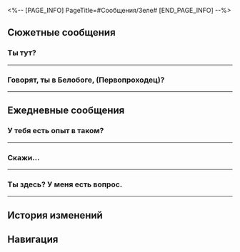 <%-- [PAGE_INFO]
PageTitle=#Сообщения/Зеле#
[END_PAGE_INFO] --%>
{{Сообщение Инфобокс
|id          = 1102
|Изображение = Персонаж Зеле Иконка.png
|Тип         = Персонаж
|Отправитель = Зеле
|Описание    = Хочешь сказать - говори!
|Фракция     = Ярило-VI
}}

==Сюжетные сообщения==
===Ты тут?===
{{Сообщения
|условие_получения = 
|текст =
:'''Зеле:''' Ты тут?
:'''Зеле:''' Я нашла Луку, он идёт в Заклёпкоград.
:'''Зеле:''' Идём вместе?
:{Выбор} Уже бегу.
::'''(Первопроходец):''' Уже бегу.
:{Выбор} А успеем?
::'''(Первопроходец):''' А успеем?
:'''Зеле:''' Успеем, если поспешим.
:'''Зеле:''' Жду тебя на перекрёстке, давай живей.
}}
----

===Говорят, ты в Белобоге, (Первопроходец)?===
{{Сообщения
|условие_получения = 
|текст =
:'''Зеле:''' Говорят, ты в Белобоге, (Первопроходец)?
:'''Зеле:''' Свяжись со мной, когда освободишься. Это срочно.
:{Выбор} Что такое, Зеле?
:'''(Первопроходец):''' Что случилось?
:'''Зеле:''' Какие-то отморозки спустились в Подземье и захватили Большую шахту.
:'''Зеле:''' Я посоветовалась с Броней, и она велела мне с ними не связываться.
:{Выбор} Прислушайся к ней.
::'''(Первопроходец):''' Броня права, лучше с ними не связываться.
::'''Зеле:''' Поздно. Дикий Огонь и Среброгривые Стражи уже ввязались с ними в драку.
:{Выбор} Мы должны дать отпор.
::'''(Первопроходец):''' Мы не можем позволить этим типам издеваться над шахтёрами! Мы должны дать отпор.
::'''Зеле:''' Очевидно же. Дикий Огонь и Среброгривые Стражи уже ввязались с ними в драку.
:'''Зеле:''' Но у этих отморозков суперсовременное, навороченное и мощное оружие. Мы не можем с ними справиться.
:'''Зеле:''' Уже не знаю что и делать, поэтому прошу тебя о помощи.
:{Выбор} Уже идём.
:'''(Первопроходец):''' Держитесь, мы скоро будем.
}}
----

==Ежедневные сообщения==
===У тебя есть опыт в таком?===
{{Сообщения
|условие_получения = 
|текст=
:'''Зеле:''' У тебя есть опыт в таком?
:'''Зеле:''' В ругани
:'''Зеле:''' Или в ругани по переписке.
:{Выбор} В смысле?
:'''(Первопроходец):''' В смысле?
:'''(Первопроходец):''' [[File:Sticker PPG 07 Pom-Pom 07.png|80px|&lbrack;Недоумение&rbrack;]]
:'''Зеле:''' У двоих из Дикого Огня какой-то конфликт.
:'''Зеле:''' И лично разбираться не хотят.
:'''Зеле:''' Но я к каждому сходила.
:'''Зеле:''' И они до сих пор друг другу сообщения посылают.
:'''Зеле:''' Они помирились или ещё ссорятся?
:{Выбор} Помирились.
::'''(Первопроходец):''' Помирились.
::'''(Первопроходец):''' Что-то они не могут сказать друг другу лично.
::'''Зеле:''' Почему?
::'''Зеле:''' Разве не лучше при встрече всё решить?
:{Выбор} Они ещё ссорятся.
::'''(Первопроходец):''' Они ещё ссорятся.
::'''(Первопроходец):''' Они наверняка в сообщениях ссорятся.
::'''Зеле:''' Но это же так неудобно.
::'''Зеле:''' Можно же лично разобраться.
::'''Зеле:''' Разрядить обстановку и помириться.
:{Выбор} Не знаю.
::'''(Первопроходец):''' Не знаю.
::'''(Первопроходец):''' Ситуации разные бывают.
::'''Зеле:''' Ладно, это неважно. Не буду слишком уж лезть.
::'''Зеле:''' Они договорятся.
:'''Зеле:''' Я просто не понимаю.
:'''Зеле:''' В детстве, когда я с кем-то ссорилась
:'''Зеле:''' Мы просто дрались и всё.
:{Выбор} [Шок]
::'''(Первопроходец):''' [[File:Sticker PPG 07 Pom-Pom 08.png|80px|&lbrack;Шок&rbrack;]]
:{Выбор} [Недоумение]
::'''(Первопроходец):''' [[File:Sticker PPG 07 Pom-Pom 07.png|80px|&lbrack;Недоумение&rbrack;]]
:{Выбор} [Одобрение]
::'''(Первопроходец):''' [[File:Sticker PPG 07 Pom-Pom 06.png|80px|&lbrack;Одобрение&rbrack;]]
:'''Зеле:''' Если между нами возникнут какие-либо разногласия
:'''Зеле:''' Даже если мы подерёмся
:'''Зеле:''' Мы должны встретиться лично!
:{Выбор} Ладно...
:'''(Первопроходец):''' Ладно...
}}
----

===Скажи...===
{{Сообщения
|условие_получения = 
|текст=
:'''Зеле:''' Скажи...
:'''Зеле:''' Вы все обычно на экспрессе, да?
:'''Зеле:''' Как вы развлекаетесь?
:{Выбор} [[File:Sticker PPG 07 Pom-Pom 07.png|80px|&lbrack;Недоумение&rbrack;]]
:'''(Первопроходец):''' [[File:Sticker PPG 07 Pom-Pom 07.png|80px|&lbrack;Недоумение&rbrack;]]
:'''Зеле:''' Просто интересно.
:'''Зеле:''' Теперь не нужно столько сражаться, хочу найти новое увлечение.
:{Выбор} Я люблю петь и танцевать.
::'''(Первопроходец):''' Я люблю петь и танцевать.
::'''Зеле:''' Петь и танцевать? Скучно.
::'''Зеле:''' Мне неинтересно.
:{Выбор} Я люблю рэп.
::'''(Первопроходец):''' Я люблю рэп.
::'''Зеле:''' ...Рэп?
::'''Зеле:''' В Подземье некоторым такое нравится, но не мне.
:{Выбор} Я люблю спорт.
::'''(Первопроходец):''' Я люблю спорт.
::'''Зеле:''' Спорт? Приходи в Дикий Огонь и становись бегуном.
::'''Зеле:''' Гарантирую, ты очень быстро выполнишь норму физической активности.
:'''Зеле:''' Как тяжко... У меня теперь столько свободного времени, но я не знаю, на что его тратить.
:{Выбор} Чем ты раньше увлекалась?
:'''(Первопроходец):''' Чем ты раньше увлекалась?
:'''Зеле:''' Я? Ничем.
:'''Зеле:''' Только рукоделием, созданием кукол и всяким таким...
:{Выбор} Какие спокойные увлечения...
::'''(Первопроходец):''' Какие спокойные увлечения...
::'''Зеле:''' А что, не веришь?
:{Выбор} Не похоже на тебя...
::'''(Первопроходец):''' Не похоже на тебя...
::'''Зеле:''' Кажется, ты меня плохо знаешь.
:'''Зеле:''' Если есть предложения...
:'''Зеле:''' Пиши мне.
:'''Зеле:''' Пойду покрашу стену.
:'''Зеле:''' Мне ещё 15 надо сегодня покрасить.
}}
----

===Ты здесь? У меня есть вопрос.===
{{Сообщения
|условие_получения = 
|текст=
:'''Зеле:''' Ты здесь? У меня есть вопрос.
:'''Зеле:''' Ты часто...
:'''Зеле:''' читаешь?
:{Выбор} Нет.
::'''(Первопроходец):''' Нет.
::'''Зеле:''' Правда?
::'''Зеле:''' Думаю, в этом мы похожи.
:{Выбор} Читаю иногда веб-романы с других планет.
::'''(Первопроходец):''' Читаю иногда веб-романы с других планет.
::'''Зеле:''' Веб-романы? Они интересные?
::'''Зеле:''' Не люблю читать.
:{Выбор} Я читаю всё.
::'''(Первопроходец):''' Я читаю всё.
::'''Зеле:''' Впечатляет.
::'''Зеле:''' Не люблю читать.
:'''Зеле:''' Устаю, когда читаю.
:'''Зеле:''' Постоянно забываю о том, что было на предыдущей странице.
:'''Зеле:''' Не понимаю, как Броне удаётся столько читать.
:{Выбор} Она училась этому с детства.
::'''(Первопроходец):''' Она училась этому с детства.
::'''Зеле:''' Да уж.
::'''Зеле:''' Значит, это нормально, что я не могу много читать?
:{Выбор} Первый шаг всегда самый важный.
::'''(Первопроходец):''' Первый шаг всегда самый важный.
::'''Зеле:''' Это очень сложно.
::'''Зеле:''' В детстве я пыталась просто выжить, у меня не было времени на чтение.
:'''Зеле:''' Броня дала мне огромный список рекомендованных книг.
:'''Зеле:''' Я полистала парочку и дальше первых страниц не зашла.
:'''Зеле:''' Постоянно засыпаю, когда читаю.
:'''Зеле:''' Но вот одна книга довольно интересная.
:'''Зеле:''' «Приключения в Снежной стране». Я прочла только пару страниц, но мне понравилось.
:'''Зеле:''' Ладно, я просто хотела пожаловаться.
:'''Зеле:''' Пойду читать дальше. Попробую дойти до конца.
}}
----

==История изменений==
{{История изменений|2.7}}

==Навигация==
{{Сообщения Навбокс}}